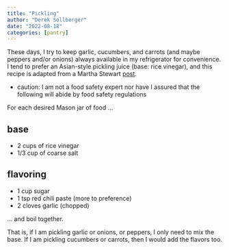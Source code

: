 ```yaml
---
title: "Pickling"
author: "Derek Sollberger"
date: "2022-08-18"
categories: [pantry]
---
```


These days, I try to keep garlic, cucumbers, and carrots (and maybe peppers and/or onions) always available in my refrigerator for convenience.  I tend to prefer an Asian-style pickling juice (base: rice vinegar), and this recipe is adapted from a Martha Stewart [post](https://www.marthastewart.com/1154496/asian-pickles).

* caution: I am not a food safety expert nor have I assured that the following will abide by food safety regulations

For each desired Mason jar of food ...

## base

* 2 cups of rice vinegar
* 1/3 cup of coarse salt

## flavoring

* 1 cup sugar
* 1 tsp red chili paste (more to preference)
* 2 cloves garlic (chopped)

... and boil together.

That is, if I am pickling garlic or onions, or peppers, I only need to mix the base.  If I am pickling cucumbers or carrots, then I would add the flavors too.